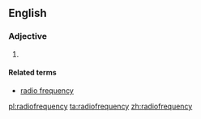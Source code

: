==English==

===Adjective===
{{en-adj|-}}

# {{alternative spelling of|radio-frequency|lang=en}}

====Related terms====
* [[radio frequency]]

[[pl:radiofrequency]]
[[ta:radiofrequency]]
[[zh:radiofrequency]]